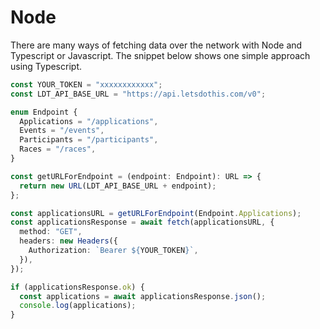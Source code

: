 # Node

There are many ways of fetching data over the network with Node and Typescript or Javascript. The snippet below shows one simple approach using Typescript.

```typescript
const YOUR_TOKEN = "xxxxxxxxxxxx";
const LDT_API_BASE_URL = "https://api.letsdothis.com/v0";

enum Endpoint {
  Applications = "/applications",
  Events = "/events",
  Participants = "/participants",
  Races = "/races",
}

const getURLForEndpoint = (endpoint: Endpoint): URL => {
  return new URL(LDT_API_BASE_URL + endpoint);
};

const applicationsURL = getURLForEndpoint(Endpoint.Applications);
const applicationsResponse = await fetch(applicationsURL, {
  method: "GET",
  headers: new Headers({
    Authorization: `Bearer ${YOUR_TOKEN}`,
  }),
});

if (applicationsResponse.ok) {
  const applications = await applicationsResponse.json();
  console.log(applications);
}
```

